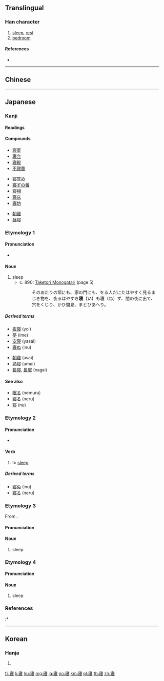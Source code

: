 {{also|寢}}
==Translingual==

===Han character===
{{Han char|rn=40|rad=宀|as=10|sn=13|four=|canj=JLME|ids=⿱宀⿰丬⿳彐冖又}}

# [[sleep]], [[rest]]
# [[bedroom]]

====References====
* {{Han ref|kx=0290.121|dkj=07278|dj=0574.160|hdz=20946.070|uh=5BDD|ud=23517}}

----

==Chinese==
{{zh-see|寢}}

----

==Japanese==

===Kanji===
{{ja-kanji|grade=c|rs=宀10|style=s|kyu=寢}}

====Readings====
{{ja-readings|goon=[[しん]] (shin)|kanon=[[しん]] (shin)|kun=[[ね]](ne), [[ねる]] (neru), [[みたまや]] (mitamaya), [[やめる]] (yameru)}}

====Compounds====
{{top3}}
* [[寝室]]
* [[寝台]]
* [[寝殿]]
* [[不寝番]]
{{mid3}}
* [[寝覚め]]
* [[寝ずの番]]
* [[寝相]]
* [[寝床]]
* [[寝坊]]
{{mid3}}
* [[朝寝]]
* [[昼寝]]
{{bottom}}

===Etymology 1===

====Pronunciation====
* {{IPA|/i/|lang=ja}}

====Noun====
{{ja-noun|い}}

# sleep
#* c. 890: [[w:Taketori Monogatari|Taketori Monogatari]] (page 5)
#*: そのあたりの垣にも、家の門にも、をる人だにたはやすく見るまじき物を、夜るはやすき'''寝（い）'''も寝（ね）ず、闇の夜に出て、穴をくじり、かひ間見、まとひあへり。

=====Derived terms=====
{{der-top}}
* [[夜寝]] (yoi)
* [[夢]] (ime)
* [[安寝]] (yasai)
* [[寝ぬ]] (inu)
{{der-mid}}
* [[朝寝]] (asai)
* [[熟寝]] (umai)
* [[長寝]], [[長眠]] (nagai)
{{der-bottom}}

====See also====
* [[眠る]] (nemuru)
* [[寝る]] (neru)
* [[寝]] (nu)

===Etymology 2===

====Pronunciation====
* {{IPA|/nu/|lang=ja}}

====Verb====
{{ja-verb|tr=intrans|type=ni|ぬ}}

# to [[sleep]]

=====Derived terms=====
* [[寝ぬ]] (inu)
* [[寝る]] (neru)

===Etymology 3===
{{ja-kanjitab|しん|yomi=o}}
From {{etyl|ltc|ja|sort=しん}} {{m|zh|寢|tr=tshim<sup>X</sup>||sleep}}.

====Pronunciation====
{{ja-pron|yomi=o|しん|acc=1|acc_ref=DJR,NHK}}

====Noun====
{{ja-noun|しん}}

# sleep

===Etymology 4===
{{ja-kanjitab|ね|yomi=k}}

====Pronunciation====
{{ja-pron|yomi=k|ね|acc=0|acc_ref=DJR,NHK}}

====Noun====
{{ja-noun|ね}}

# sleep

===References===
<references/>
:* {{reference-book
|last=Horiuchi
|first=Hideaki
|coauthors=Ken Akiyama
|title=[[w:Taketori Monogatari|Taketori Monogatari]] , [[w:Ise Monogatari|Ise Monogatari]]
|publisher=[[w:Iwanami Shoten Publishing|Iwanami Shoten]]
|date=1997
|location=Tōkyō
|id=ISBN 4-00-240017-4
}}

----

==Korean==

===Hanja===
{{ko-hanja|hangeul=침|rv=chim|mr=ch'im}}

# {{defn|lang=ko|sort=宀10}}

[[fr:寝]]
[[li:寝]]
[[hu:寝]]
[[mg:寝]]
[[ja:寝]]
[[no:寝]]
[[km:寝]]
[[pl:寝]]
[[th:寝]]
[[zh:寝]]